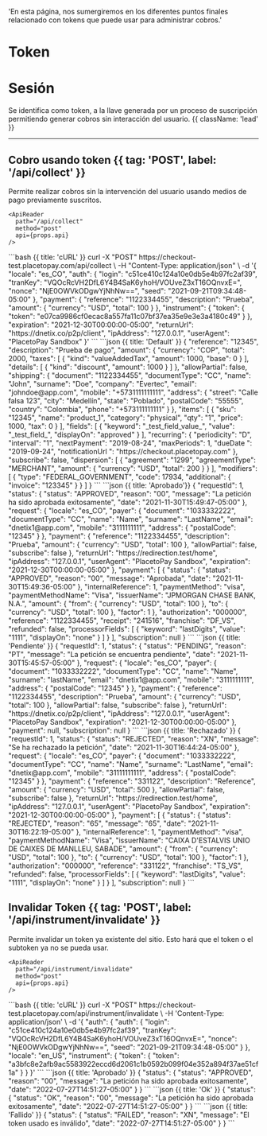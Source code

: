   'En esta página, nos sumergiremos en los diferentes puntos finales relacionado con tokens que puede usar para administrar cobros.'

# Token

# Sesión

Se identifica como token, a la llave generada por un proceso de suscripción permitiendo generar cobros sin interacción del usuario. {{ className: 'lead' }}

---

## Cobro usando token {{ tag: 'POST', label: '/api/collect' }}

<Row>
  <Col>
    Permite realizar cobros sin la intervención del usuario usando medios de pago previamente suscritos.

    <ApiReader
      path="/api/collect"
      method="post"
      api={props.api}
    />
  </Col>
  <Col sticky>
    <CodeGroup title="Solicitud" tag="POST" label="/api/collect">
      ```bash {{ title: 'cURL' }}
      curl -X "POST" https://checkout-test.placetopay.com/api/collect \
        -H "Content-Type: application/json" \
        -d '{
          "locale": "es_CO",
          "auth": {
            "login": "c51ce410c124a10e0db5e4b97fc2af39",
            "tranKey": "VQOcRcVH2DfL6Y4B4SaK6yhoH/VOUveZ3xT16OQnvxE=",
            "nonce": "NjE0OWVkODgwYjNhNw==",
            "seed": "2021-09-21T09:34:48-05:00"
          },
          "payment": {
            "reference": "1122334455",
            "description": "Prueba",
            "amount": {
              "currency": "USD",
              "total": 100
            }
          },
          "instrument": {
            "token": {
              "token": "e07ca9986cf0ecac8a557fa11c07bf37ea35e9e3e3a4180c49"
            }
          },
          "expiration": "2021-12-30T00:00:00-05:00",
          "returnUrl": "https://dnetix.co/p2p/client",
          "ipAddress": "127.0.0.1",
          "userAgent": "PlacetoPay Sandbox"
        }'
      ```
    </CodeGroup>
    <CodeGroup title="Respuesta">
      ```json {{ title: 'Default' }}
      {
        "reference": "12345",
        "description": "Prueba de pago",
        "amount": {
          "currency": "COP",
          "total": 2000,
          "taxes": [
            {
              "kind": "valueAddedTax",
              "amount": 1000,
              "base": 0
            }
          ],
          "details": [
            {
              "kind": "discount",
              "amount": 1000
            }
          ]
        },
        "allowPartial": false,
        "shipping": {
          "document": "1122334455",
          "documentType": "CC",
          "name": "John",
          "surname": "Doe",
          "company": "Evertec",
          "email": "johndoe@app.com",
          "mobile": "+5731111111111",
          "address": {
            "street": "Calle falsa 123",
            "city": "Medellín",
            "state": "Poblado",
            "postalCode": "55555",
            "country": "Colombia",
            "phone": "+573111111111"
          }
        },
        "items": [
          {
            "sku": "12345",
            "name": "product_1",
            "category": "physical",
            "qty": "1",
            "price": 1000,
            "tax": 0
          }
        ],
        "fields": [
          {
            "keyword": "_test_field_value_",
            "value": "_test_field_",
            "displayOn": "approved"
          }
        ],
        "recurring": {
          "periodicity": "D",
          "interval": "1",
          "nextPayment": "2019-08-24",
          "maxPeriods": 1,
          "dueDate ": "2019-09-24",
          "notificationUrl ": "https://checkout.placetopay.com"
        },
        "subscribe": false,
        "dispersion": [
          {
            "agreement": "1299",
            "agreementType": "MERCHANT",
            "amount": {
              "currency": "USD",
              "total": 200
            }
          }
        ],
        "modifiers": [
          {
            "type": "FEDERAL_GOVERNMENT",
            "code": 17934,
            "additional": {
              "invoice": "123345"
            }
          }
        ]
      }
      ```
      ```json {{ title: 'Aprobado'}}
      {
        "requestId": 1,
        "status": {
          "status": "APPROVED",
          "reason": "00",
          "message": "La petición ha sido aprobada exitosamente",
          "date": "2021-11-30T15:49:47-05:00"
        },
        "request": {
          "locale": "es_CO",
          "payer": {
            "document": "1033332222",
            "documentType": "CC",
            "name": "Name",
            "surname": "LastName",
            "email": "dnetix1@app.com",
            "mobile": "3111111111",
            "address": {
              "postalCode": "12345"
            }
          },
          "payment": {
            "reference": "1122334455",
            "description": "Prueba",
            "amount": {
              "currency": "USD",
              "total": 100
            },
            "allowPartial": false,
            "subscribe": false
          },
          "returnUrl": "https://redirection.test/home",
          "ipAddress": "127.0.0.1",
          "userAgent": "PlacetoPay Sandbox",
          "expiration": "2021-12-30T00:00:00-05:00"
        },
        "payment": [
          {
            "status": {
              "status": "APPROVED",
              "reason": "00",
              "message": "Aprobada",
              "date": "2021-11-30T15:49:36-05:00"
            },
            "internalReference": 1,
            "paymentMethod": "visa",
            "paymentMethodName": "Visa",
            "issuerName": "JPMORGAN CHASE BANK, N.A.",
            "amount": {
              "from": {
                "currency": "USD",
                "total": 100
              },
              "to": {
                "currency": "USD",
                "total": 100
              },
              "factor": 1
            },
            "authorization": "000000",
            "reference": "1122334455",
            "receipt": "241516",
            "franchise": "DF_VS",
            "refunded": false,
            "processorFields": [
              {
                "keyword": "lastDigits",
                "value": "1111",
                "displayOn": "none"
              }
            ]
          }
        ],
        "subscription": null
      }
      ```
      ```json {{ title: 'Pendiente' }}
      {
        "requestId": 1,
        "status": {
          "status": "PENDING",
          "reason": "PT",
          "message": "La petición se encuentra pendiente",
          "date": "2021-11-30T15:45:57-05:00"
        },
        "request": {
          "locale": "es_CO",
          "payer": {
            "document": "1033332222",
            "documentType": "CC",
            "name": "Name",
            "surname": "lastName",
            "email": "dnetix1@app.com",
            "mobile": "3111111111",
            "address": {
              "postalCode": "12345"
            }
          },
          "payment": {
            "reference": "1122334455",
            "description": "Prueba",
            "amount": {
              "currency": "USD",
              "total": 100
            },
            "allowPartial": false,
            "subscribe": false
          },
          "returnUrl": "https://dnetix.co/p2p/client",
          "ipAddress": "127.0.0.1",
          "userAgent": "PlacetoPay Sandbox",
          "expiration": "2021-12-30T00:00:00-05:00"
        },
        "payment": null,
        "subscription": null
      }
      ```
      ```json {{ title: 'Rechazado' }}
      {
        "requestId": 1,
        "status": {
          "status": "REJECTED",
          "reason": "XN",
          "message": "Se ha rechazado la petición",
          "date": "2021-11-30T16:44:24-05:00"
        },
        "request": {
          "locale": "es_CO",
          "payer": {
            "document": "1033332222",
            "documentType": "CC",
            "name": "Name",
            "surname": "LastName",
            "email": "dnetix@app.com",
            "mobile": "31111111111",
            "address": {
              "postalCode": "12345"
            }
          },
          "payment": {
            "reference": "331122",
            "description": "Reference",
            "amount": {
              "currency": "USD",
              "total": 500
            },
            "allowPartial": false,
            "subscribe": false
          },
          "returnUrl": "https://redirection.test/home",
          "ipAddress": "127.0.0.1",
          "userAgent": "PlacetoPay Sandbox",
          "expiration": "2021-12-30T00:00:00-05:00"
        },
        "payment": [
          {
            "status": {
              "status": "REJECTED",
              "reason": "65",
              "message": "65",
              "date": "2021-11-30T16:22:19-05:00"
            },
            "internalReference": 1,
            "paymentMethod": "visa",
            "paymentMethodName": "Visa",
            "issuerName": "CAIXA D'ESTALVIS UNIO DE CAIXES DE MANLLEU, SABADE",
            "amount": {
              "from": {
                "currency": "USD",
                "total": 100
              },
              "to": {
                "currency": "USD",
                "total": 100
              },
              "factor": 1
            },
            "authorization": "000000",
            "reference": "331122",
            "franchise": "TS_VS",
            "refunded": false,
            "processorFields": [
              {
                "keyword": "lastDigits",
                "value": "1111",
                "displayOn": "none"
              }
            ]
          }
        ],
        "subscription": null
      }
      ```
    </CodeGroup>
  </Col>
</Row>

## Invalidar Token {{ tag: 'POST', label: '/api/instrument/invalidate' }}

<Row>
  <Col>
    Permite invalidar un token ya existente del sitio. Esto hará que el token o el subtoken ya no se pueda usar.

    <ApiReader
      path="/api/instrument/invalidate"
      method="post"
      api={props.api}
    />
  </Col>
  <Col sticky>
    <CodeGroup title="Solicitud" tag="POST" label="/api/instrument/invalidate">
      ```bash {{ title: 'cURL' }}
      curl -X "POST" https://checkout-test.placetopay.com/api/instrument/invalidate \
        -H 'Content-Type: application/json' \
        -d '{
          "auth": {
            "auth": {
              "login": "c51ce410c124a10e0db5e4b97fc2af39",
              "tranKey": "VQOcRcVH2DfL6Y4B4SaK6yhoH/VOUveZ3xT16OQnvxE=",
              "nonce": "NjE0OWVkODgwYjNhNw==",
              "seed": "2021-09-21T09:34:48-05:00"
            }
          },
          "locale": "en_US",
          "instrument": {
            "token": {
              "token": "a3bfc8e2afb9ac5583922eccd6d2061c1b0592b099f04e352a894f37ae51cf1a"
            }
          }
        }'
      ```
    </CodeGroup>
    <CodeGroup title="Respuesta">
      ```json {{ title: 'Aprobado' }}
      {
        "status": {
          "status": "APPROVED",
          "reason": "00",
          "message": "La petición ha sido aprobada exitosamente",
          "date": "2022-07-27T14:51:27-05:00"
        }
      }
      ```
      ```json {{ title: 'Ok' }}
      {
        "status": {
          "status": "OK",
          "reason": "00",
          "message": "La petición ha sido aprobada exitosamente",
          "date": "2022-07-27T14:51:27-05:00"
        }
      }
      ```
      ```json {{ title: 'Fallido' }}
      {
        "status": {
          "status": "FAILED",
          "reason": "XN",
          "message": "El token usado es inválido",
          "date": "2022-07-27T14:51:27-05:00"
        }
      }
      ```
    </CodeGroup>
  </Col>
</Row>